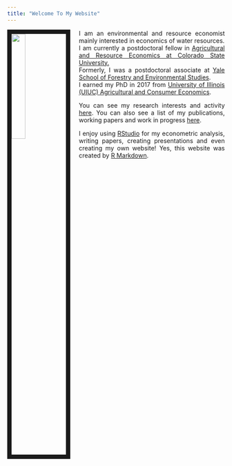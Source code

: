 ```yaml
---
title: "Welcome To My Website"
---
```



<link rel="stylesheet" href="style.css" type="text/css">

<img src="pic_1.png" style="width:25%; border:10px solid; margin-right: 20px" align="left">

<style>
body {
text-align: justify}
</style>

I am an environmental and resource economist mainly interested in economics of water resources.  
I am currently a postdoctoral fellow in [Agricultural and Resource Economics at Colorado State University.](https://dare.agsci.colostate.edu/)  
Formerly, I was a postdoctoral associate at [Yale School of Forestry and Environmental Studies](http://environment.yale.edu/).  
I earned my PhD in 2017 from [University of Illinois (UIUC) Agricultural and Consumer Economics](https://ace.illinois.edu/). 

You can see my research interests and activity [here](research.html). You can also see a list of my publications, working papers and work in progress [here](publication.html). 

I enjoy using [RStudio](https://www.rstudio.com/) for my econometric analysis, writing papers, creating presentations and even creating my own website! Yes, this website was created by [R Markdown](https://rmarkdown.rstudio.com/). 
